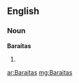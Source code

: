 ==English==

===Noun===
'''Baraitas'''

# {{plural of|[[Baraita]]}}

[[ar:Baraitas]]
[[mg:Baraitas]]